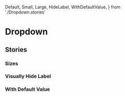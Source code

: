 <!-- Dropdown.stories.mdx -->

  Default,
  Small,
  Large,
  HideLabel,
  WithDefaultValue,
} from './Dropdown.stories'

<Meta title="Components/Dropdown" />

# Dropdown

<Canvas>
  <Story story={Default} />
</Canvas>

<ArgsTable of={Dropdown} story="^" />

## Stories

### Sizes

<Canvas>
  <Story story={Small} />
  <Story story={Large} />
</Canvas>

### Visually Hide Label

<Canvas>
  <Story story={HideLabel} />
</Canvas>

### With Default Value

<Canvas>
  <Story story={WithDefaultValue} />
</Canvas>
